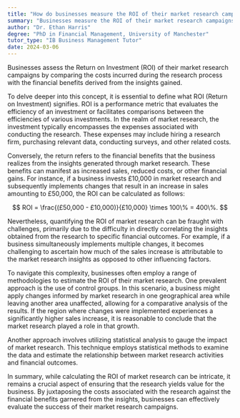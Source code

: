 ```yaml
---
title: "How do businesses measure the ROI of their market research campaigns?"
summary: "Businesses measure the ROI of their market research campaigns by comparing the cost of research to the financial benefits gained from the insights."
author: "Dr. Ethan Harris"
degree: "PhD in Financial Management, University of Manchester"
tutor_type: "IB Business Management Tutor"
date: 2024-03-06
---
```


Businesses assess the Return on Investment (ROI) of their market research campaigns by comparing the costs incurred during the research process with the financial benefits derived from the insights gained.

To delve deeper into this concept, it is essential to define what ROI (Return on Investment) signifies. ROI is a performance metric that evaluates the efficiency of an investment or facilitates comparisons between the efficiencies of various investments. In the realm of market research, the investment typically encompasses the expenses associated with conducting the research. These expenses may include hiring a research firm, purchasing relevant data, conducting surveys, and other related costs.

Conversely, the return refers to the financial benefits that the business realizes from the insights generated through market research. These benefits can manifest as increased sales, reduced costs, or other financial gains. For instance, if a business invests £10,000 in market research and subsequently implements changes that result in an increase in sales amounting to £50,000, the ROI can be calculated as follows:

$$
ROI = \frac{(£50,000 - £10,000)}{£10,000} \times 100\% = 400\%.
$$

Nevertheless, quantifying the ROI of market research can be fraught with challenges, primarily due to the difficulty in directly correlating the insights obtained from the research to specific financial outcomes. For example, if a business simultaneously implements multiple changes, it becomes challenging to ascertain how much of the sales increase is attributable to the market research insights as opposed to other influencing factors.

To navigate this complexity, businesses often employ a range of methodologies to estimate the ROI of their market research. One prevalent approach is the use of control groups. In this scenario, a business might apply changes informed by market research in one geographical area while leaving another area unaffected, allowing for a comparative analysis of the results. If the region where changes were implemented experiences a significantly higher sales increase, it is reasonable to conclude that the market research played a role in that growth.

Another approach involves utilizing statistical analysis to gauge the impact of market research. This technique employs statistical methods to examine the data and estimate the relationship between market research activities and financial outcomes.

In summary, while calculating the ROI of market research can be intricate, it remains a crucial aspect of ensuring that the research yields value for the business. By juxtaposing the costs associated with the research against the financial benefits garnered from the insights, businesses can effectively evaluate the success of their market research campaigns.
    